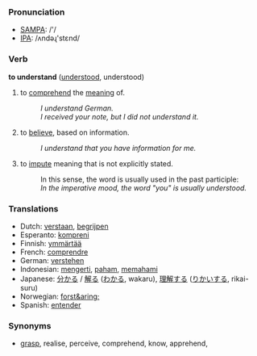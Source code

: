 === Pronunciation ===
*[[w:SAMPA|SAMPA]]: /'/
*[[w:IPA|IPA]]: /ʌndəɻ'stεnd/

=== Verb ===

'''to understand''' ([[understood]], understood)

# to [[comprehend]] the [[meaning]] of.
#: ''I understand German.''
#: ''I received your note, but I did not understand it.''
# to [[believe]], based on information.
#: ''I understand that you have information for me.''
# to [[impute]] meaning that is not explicitly stated.
#: In this sense, the word is usually used in the past participle:
#: ''In the imperative mood, the word "you" is usually understood.''

=== Translations ===
*Dutch: [[verstaan]], [[begrijpen]]
*Esperanto: [[kompreni]]
*Finnish: [[ymmärtää]]
*French: [[comprendre]]
*German: [[verstehen]]
*Indonesian: [[mengerti]], [[paham]], [[paham|memahami]]
*Japanese: [[分かる]] / [[解る]] ([[わかる]], wakaru), [[理解]]する ([[りかい]]する, rikai-suru)
*Norwegian: [[forst&aring;]]
*Spanish: [[entender]]

=== Synonyms ===
*[[grasp]], realise, perceive, comprehend, know, apprehend,